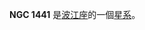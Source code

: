 {{NGCInfoBox|NGCID=NGC 1441|發現者=弗里德里希·威廉·赫歇爾|發現日期=1786年9月30日|其他編號=MCG -1-10-29|曆元=J2000.0|赤經=3時45分43秒
|赤緯=-4°5'30"|星座=波江座|星體=星系|星等=13.1|表面亮度=13.1|藍等=13.9}}

'''NGC 1441''' 是[[波江座|波江座]]的一個[[星系|星系]]。

{{NGCReference|1441}}
{{Catalogs|NGC=1441}}